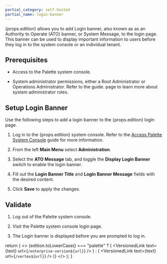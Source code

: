 ```yaml
---
partial_category: self-hosted
partial_name: login-banner
---
```



{props.edition} allows you to add Login banner, also known as as an Authority to Operate (ATO) banner, or System Message,  to the login page. This banner can be used to display important information to users before they log in to the system console or an individual tenant. 

## Prerequisites

- Access to the Palette system console.
<!-- prettier-ignore -->
- System administrator permissions, either a Root Administrator or Operations Administrator. Refer to the <PaletteURL
     edition={props.edition}
     text="System Administrators"
     url="/system-management/account-management/#system-administrators"
   /> guide. page to learn more about system administrator roles.




## Setup Login Banner

Use the following steps to add a login banner to the {props.edition} login page.

1. Log in to the {props.edition} system console. Refer to the
   [Access Palette System Console](../enterprise-version.md#access-palette) guide for more information.

2. From the left **Main Menu** select **Administration**.

3. Select the **ATO Message** tab, and toggle the **Display Login Banner** switch to enable the login banner.

4. Fill out the **Login Banner Title** and **Login Banner Message** fields with the desired content.

5. Click **Save** to apply the changes.

## Validate

1. Log out of the Palette system console.

2. Visit the Palette system console login page.

3. The Login banner is displayed before you are prompted to log in.






  return (
    <>
      {edition.toLowerCase() === "palette" ? (
        <VersionedLink text={text} url={`/enterprise-version${url}`} />
      ) : (
        <VersionedLink text={text} url={`/vertex${url}`} />
      )}
    </>
  );
}
